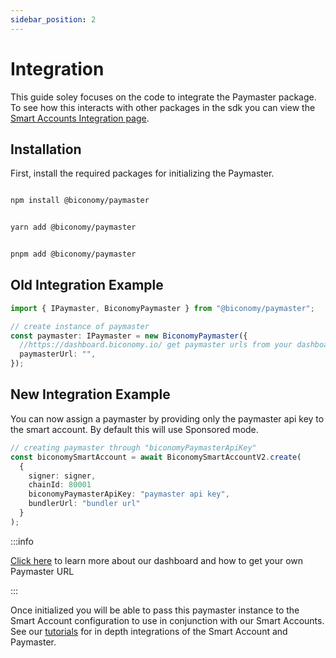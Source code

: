 ```yaml
---
sidebar_position: 2
---
```


# Integration

This guide soley focuses on the code to integrate the Paymaster package. To see how this interacts with other packages in the sdk you can view the [Smart Accounts Integration page](/Account/integration).

## Installation

First, install the required packages for initializing the Paymaster.


<Tabs>
<TabItem value="js" label="npm">

```bash

npm install @biconomy/paymaster

```

</TabItem>
<TabItem value="py" label="yarn">

```bash

yarn add @biconomy/paymaster

```

</TabItem>
<TabItem value="java" label="pnpm">

```bash

pnpm add @biconomy/paymaster

```

</TabItem>
</Tabs>

## Old Integration Example

```typescript
import { IPaymaster, BiconomyPaymaster } from "@biconomy/paymaster";

// create instance of paymaster
const paymaster: IPaymaster = new BiconomyPaymaster({
  //https://dashboard.biconomy.io/ get paymaster urls from your dashboard
  paymasterUrl: "",
});
```

## New Integration Example
You can now assign a paymaster by providing only the paymaster api key to the smart account. By default this will use Sponsored mode.

```typescript
// creating paymaster through "biconomyPaymasterApiKey"
const biconomySmartAccount = await BiconomySmartAccountV2.create(
  {
    signer: signer,
    chainId: 80001
    biconomyPaymasterApiKey: "paymaster api key",
    bundlerUrl: "bundler url"
  }
);
```
:::info

[Click here](/dashboard/paymaster) to learn more about our dashboard and how to get your own Paymaster URL

:::

Once initialized you will be able to pass this paymaster instance to the Smart Account configuration to use in conjunction with our Smart Accounts. See our [tutorials](/category/tutorials) for in depth integrations of the Smart Account and Paymaster.
